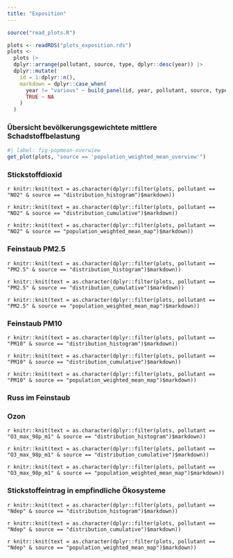 ```yaml
---
title: "Exposition"
---
```



```r
source("read_plots.R")

plots <- readRDS("plots_exposition.rds")
plots <- 
  plots |> 
  dplyr::arrange(pollutant, source, type, dplyr::desc(year)) |> 
  dplyr::mutate(
    id = 1:dplyr::n(),
    markdown = dplyr::case_when(
      year != "various" ~ build_panel(id, year, pollutant, source, type),
      TRUE ~ NA
    )
  )
```


### Übersicht bevölkerungsgewichtete mittlere Schadstoffbelastung

```r
#| label: fig-popmean-overwiew
get_plot(plots, "source == 'population_weighted_mean_overview'")
```

### Stickstoffdioxid

::: {.panel-tabset}

`r knitr::knit(text = as.character(dplyr::filter(plots, pollutant == "NO2" & source == "distribution_histogram")$markdown))`

:::

::: {.panel-tabset}

`r knitr::knit(text = as.character(dplyr::filter(plots, pollutant == "NO2" & source == "distribution_cumulative")$markdown))`

:::

::: {.panel-tabset}

`r knitr::knit(text = as.character(dplyr::filter(plots, pollutant == "NO2" & source == "population_weighted_mean_map")$markdown))`

:::

### Feinstaub PM2.5

::: {.panel-tabset}

`r knitr::knit(text = as.character(dplyr::filter(plots, pollutant == "PM2.5" & source == "distribution_histogram")$markdown))`

:::

::: {.panel-tabset}

`r knitr::knit(text = as.character(dplyr::filter(plots, pollutant == "PM2.5" & source == "distribution_cumulative")$markdown))`

:::

::: {.panel-tabset}

`r knitr::knit(text = as.character(dplyr::filter(plots, pollutant == "PM2.5" & source == "population_weighted_mean_map")$markdown))`

:::

### Feinstaub PM10

::: {.panel-tabset}

`r knitr::knit(text = as.character(dplyr::filter(plots, pollutant == "PM10" & source == "distribution_histogram")$markdown))`

:::

::: {.panel-tabset}

`r knitr::knit(text = as.character(dplyr::filter(plots, pollutant == "PM10" & source == "distribution_cumulative")$markdown))`

:::

::: {.panel-tabset}

`r knitr::knit(text = as.character(dplyr::filter(plots, pollutant == "PM10" & source == "population_weighted_mean_map")$markdown))`

:::

### Russ im Feinstaub

<!-- ::: {.panel-tabset} -->

<!-- `r knitr::knit(text = as.character(dplyr::filter(plots, pollutant == "NO2" & source == "distribution_histogram")$markdown))` -->

<!-- ::: -->

### Ozon

::: {.panel-tabset}

`r knitr::knit(text = as.character(dplyr::filter(plots, pollutant == "O3_max_98p_m1" & source == "distribution_histogram")$markdown))`

:::

::: {.panel-tabset}

`r knitr::knit(text = as.character(dplyr::filter(plots, pollutant == "O3_max_98p_m1" & source == "distribution_cumulative")$markdown))`

:::

::: {.panel-tabset}

`r knitr::knit(text = as.character(dplyr::filter(plots, pollutant == "O3_max_98p_m1" & source == "population_weighted_mean_map")$markdown))`

:::

### Stickstoffeintrag in empfindliche Ökosysteme

::: {.panel-tabset}

`r knitr::knit(text = as.character(dplyr::filter(plots, pollutant == "Ndep" & source == "distribution_histogram")$markdown))`

:::

::: {.panel-tabset}

`r knitr::knit(text = as.character(dplyr::filter(plots, pollutant == "Ndep" & source == "distribution_cumulative")$markdown))`

:::

::: {.panel-tabset}

`r knitr::knit(text = as.character(dplyr::filter(plots, pollutant == "Ndep" & source == "population_weighted_mean_map")$markdown))`

:::
